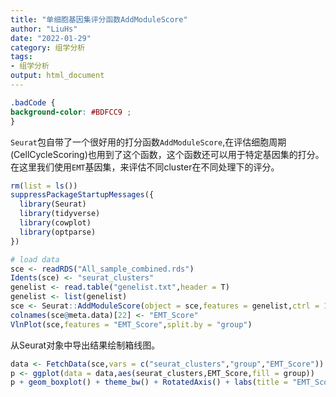 ```yaml
---
title: "单细胞基因集评分函数AddModuleScore"
author: "LiuHs"
date: "2022-01-29"
category: 组学分析
tags: 
- 组学分析
output: html_document
---
```


```css
.badCode {
background-color: #BDFCC9 ;
}
```

`Seurat`包自带了一个很好用的打分函数`AddModuleScore`,在评估细胞周期(CellCycleScoring)也用到了这个函数，这个函数还可以用于特定基因集的打分。在这里我们使用`EMT`基因集，来评估不同cluster在不同处理下的评分。

```R
rm(list = ls())
suppressPackageStartupMessages({
  library(Seurat)
  library(tidyverse)
  library(cowplot)
  library(optparse)
})

# load data
sce <- readRDS("All_sample_combined.rds")
Idents(sce) <- "seurat_clusters"
genelist <- read.table("genelist.txt",header = T)
genelist <- list(genelist)
sce <- Seurat::AddModuleScore(object = sce,features = genelist,ctrl = 100,name = "EMT")
colnames(sce@meta.data)[22] <- "EMT_Score"
VlnPlot(sce,features = "EMT_Score",split.by = "group")
```


从Seurat对象中导出结果绘制箱线图。

```R
data <- FetchData(sce,vars = c("seurat_clusters","group","EMT_Score"))
p <- ggplot(data = data,aes(seurat_clusters,EMT_Score,fill = group))
p + geom_boxplot() + theme_bw() + RotatedAxis() + labs(title = "EMT_Score",y = "Score") + theme(plot.title = element_text(hjust = 0.5),axis.text = element_text(size = 10,face = "bold"),axis.title.x = element_text(size = 12),axis.title.y = element_text(size = 12)) 

```
